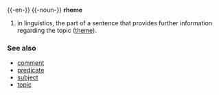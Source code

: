 {{-en-}}
{{-noun-}}
'''rheme'''

#in linguistics, the part of a sentence that provides further information regarding the topic ([[theme]]).

===See also===
*[[comment]]
*[[predicate]]
*[[subject]]
*[[topic]]